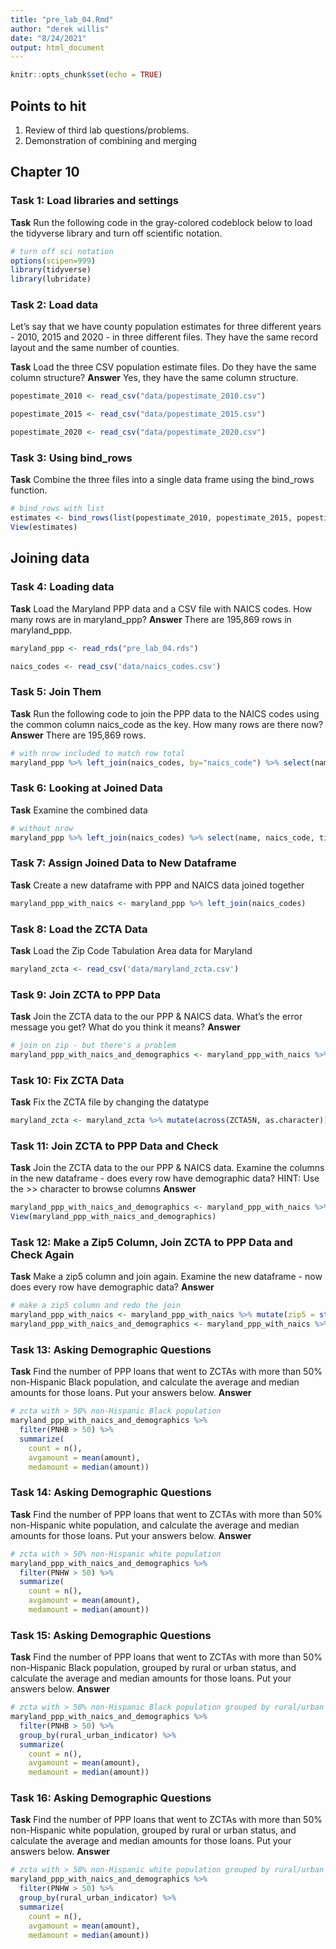 ```yaml
---
title: "pre_lab_04.Rmd"
author: "derek willis"
date: "8/24/2021"
output: html_document
---
```


```r
knitr::opts_chunk$set(echo = TRUE)
```

## Points to hit
1. Review of third lab questions/problems.
2. Demonstration of combining and merging

## Chapter 10

### Task 1: Load libraries and settings
**Task** Run the following code in the gray-colored codeblock below to load the tidyverse library and turn off scientific notation.  

```r
# turn off sci notation
options(scipen=999)
library(tidyverse)
library(lubridate)
```

### Task 2: Load data
Let's say that we have county population estimates for three different years - 2010, 2015 and 2020 - in three different files. They have the same record layout and the same number of counties.

**Task** Load the three CSV population estimate files. Do they have the same column structure?
**Answer** Yes, they have the same column structure. 

```r
popestimate_2010 <- read_csv("data/popestimate_2010.csv")
```

```r
popestimate_2015 <- read_csv("data/popestimate_2015.csv")
```

```r
popestimate_2020 <- read_csv("data/popestimate_2020.csv")
```


### Task 3: Using bind_rows
**Task** Combine the three files into a single data frame using the bind_rows function.

```r
# bind_rows with list
estimates <- bind_rows(list(popestimate_2010, popestimate_2015, popestimate_2020))
View(estimates)
```

## Joining data

### Task 4: Loading data
**Task** Load the Maryland PPP data and a CSV file with NAICS codes. How many rows are in maryland_ppp?
**Answer** There are 195,869 rows in maryland_ppp. 

```r
maryland_ppp <- read_rds("pre_lab_04.rds")
```

```r
naics_codes <- read_csv('data/naics_codes.csv')
```

### Task 5: Join Them
**Task** Run the following code to join the PPP data to the NAICS codes using the common column naics_code as the key. How many rows are there now?
**Answer** There are 195,869 rows. 

```r
# with nrow included to match row total
maryland_ppp %>% left_join(naics_codes, by="naics_code") %>% select(name, naics_code, title) %>% nrow()
```
### Task 6: Looking at Joined Data
**Task** Examine the combined data

```r
# without nrow
maryland_ppp %>% left_join(naics_codes) %>% select(name, naics_code, title)
```

### Task 7: Assign Joined Data to New Dataframe
**Task** Create a new dataframe with PPP and NAICS data joined together

```r
maryland_ppp_with_naics <- maryland_ppp %>% left_join(naics_codes)
```

### Task 8: Load the ZCTA Data
**Task** Load the Zip Code Tabulation Area data for Maryland

```r
maryland_zcta <- read_csv('data/maryland_zcta.csv')
```

### Task 9: Join ZCTA to PPP Data
**Task** Join the ZCTA data to the our PPP & NAICS data. What's the error message you get? What do you think it means?
**Answer**

```r
# join on zip - but there's a problem
maryland_ppp_with_naics_and_demographics <- maryland_ppp_with_naics %>% left_join(maryland_zcta, by=c("zip"="ZCTA5N"))
```
### Task 10: Fix ZCTA Data
**Task** Fix the ZCTA file by changing the datatype

```r
maryland_zcta <- maryland_zcta %>% mutate(across(ZCTA5N, as.character))
```

### Task 11: Join ZCTA to PPP Data and Check
**Task** Join the ZCTA data to the our PPP & NAICS data. Examine the columns in the new dataframe - does every row have demographic data? HINT: Use the >> character to browse columns
**Answer**

```r
maryland_ppp_with_naics_and_demographics <- maryland_ppp_with_naics %>% left_join(maryland_zcta, by=c("zip"="ZCTA5N"))
View(maryland_ppp_with_naics_and_demographics)
```

### Task 12: Make a Zip5 Column, Join ZCTA to PPP Data and Check Again
**Task** Make a zip5 column and join again. Examine the new dataframe - now does every row have demographic data?
**Answer**

```r
# make a zip5 column and redo the join
maryland_ppp_with_naics <- maryland_ppp_with_naics %>% mutate(zip5 = str_sub(zip, 1, 5))
maryland_ppp_with_naics_and_demographics <- maryland_ppp_with_naics %>% left_join(maryland_zcta, by=c("zip5"="ZCTA5N"))
```

### Task 13: Asking Demographic Questions
**Task** Find the number of PPP loans that went to ZCTAs with more than 50% non-Hispanic Black population, and calculate the average and median amounts for those loans. Put your answers below.
**Answer**

```r
# zcta with > 50% non-Hispanic Black population
maryland_ppp_with_naics_and_demographics %>%
  filter(PNHB > 50) %>%
  summarize(
    count = n(),
    avgamount = mean(amount),
    medamount = median(amount))
```


### Task 14: Asking Demographic Questions
**Task** Find the number of PPP loans that went to ZCTAs with more than 50% non-Hispanic white population, and calculate the average and median amounts for those loans. Put your answers below.
**Answer**

```r
# zcta with > 50% non-Hispanic white population
maryland_ppp_with_naics_and_demographics %>%
  filter(PNHW > 50) %>%
  summarize(
    count = n(),
    avgamount = mean(amount),
    medamount = median(amount))
```

### Task 15: Asking Demographic Questions
**Task** Find the number of PPP loans that went to ZCTAs with more than 50% non-Hispanic Black population, grouped by rural or urban status, and calculate the average and median amounts for those loans. Put your answers below.
**Answer**

```r
# zcta with > 50% non-Hispanic Black population grouped by rural/urban
maryland_ppp_with_naics_and_demographics %>%
  filter(PNHB > 50) %>%
  group_by(rural_urban_indicator) %>%
  summarize(
    count = n(),
    avgamount = mean(amount),
    medamount = median(amount))
```

### Task 16: Asking Demographic Questions
**Task** Find the number of PPP loans that went to ZCTAs with more than 50% non-Hispanic white population, grouped by rural or urban status, and calculate the average and median amounts for those loans. Put your answers below.
**Answer**

```r
# zcta with > 50% non-Hispanic white population grouped by rural/urban
maryland_ppp_with_naics_and_demographics %>%
  filter(PNHW > 50) %>%
  group_by(rural_urban_indicator) %>%
  summarize(
    count = n(),
    avgamount = mean(amount),
    medamount = median(amount))
```
